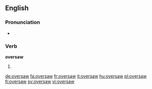 ==English==

===Pronunciation===
* {{a|US}} {{IPA|/oʊ.vɚ.sɔ/}}

===Verb===
'''oversaw'''

# {{en-simple past of|oversee}}

[[de:oversaw]]
[[fa:oversaw]]
[[fr:oversaw]]
[[it:oversaw]]
[[hu:oversaw]]
[[pl:oversaw]]
[[fi:oversaw]]
[[sv:oversaw]]
[[vi:oversaw]]
